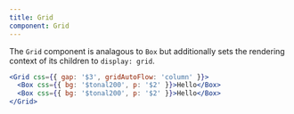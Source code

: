 ```yaml
---
title: Grid
component: Grid
---
```


The `Grid` component is analagous to `Box` but additionally sets the rendering context of its children to `display: grid`.

```jsx preview
<Grid css={{ gap: '$3', gridAutoFlow: 'column' }}>
  <Box css={{ bg: '$tonal200', p: '$2' }}>Hello</Box>
  <Box css={{ bg: '$tonal200', p: '$2' }}>Hello</Box>
</Grid>
```
